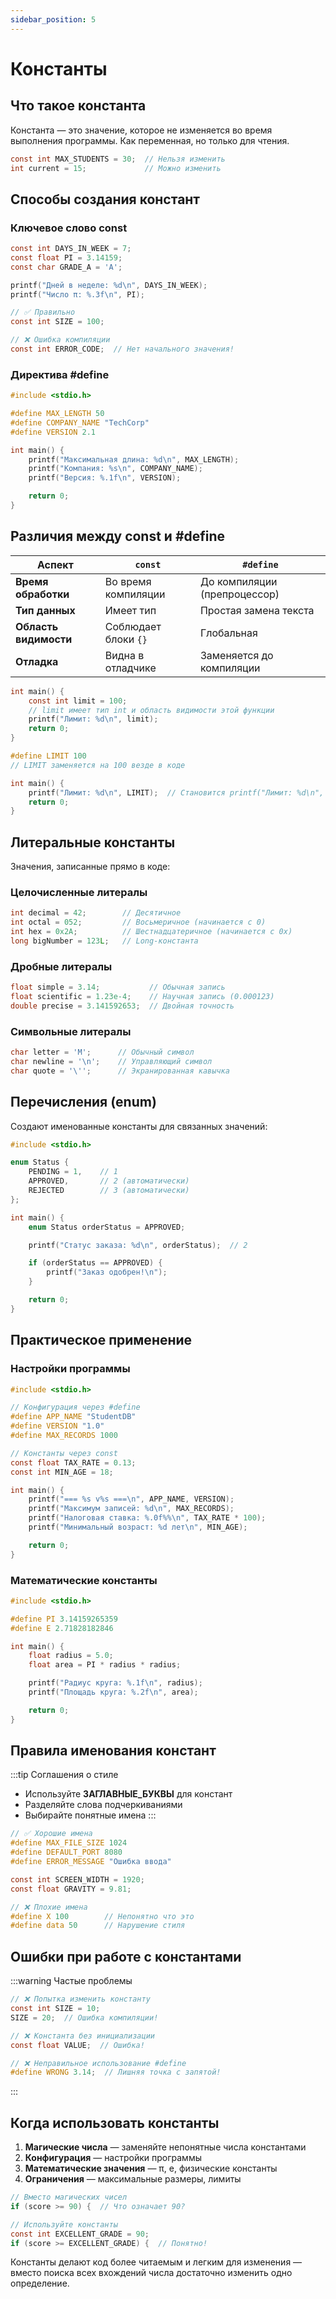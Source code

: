 ```yaml
---
sidebar_position: 5
---
```


# Константы


## Что такое константа

Константа — это значение, которое не изменяется во время выполнения программы. Как переменная, но только для чтения.

```c
const int MAX_STUDENTS = 30;  // Нельзя изменить
int current = 15;             // Можно изменить
```

## Способы создания констант

### Ключевое слово const

<Tabs>
<TabItem value="basic" label="Основное использование" default>

```c
const int DAYS_IN_WEEK = 7;
const float PI = 3.14159;
const char GRADE_A = 'A';

printf("Дней в неделе: %d\n", DAYS_IN_WEEK);
printf("Число π: %.3f\n", PI);
```

</TabItem>
<TabItem value="initialization" label="Обязательная инициализация">

```c
// ✅ Правильно
const int SIZE = 100;

// ❌ Ошибка компиляции
const int ERROR_CODE;  // Нет начального значения!
```

</TabItem>
</Tabs>

### Директива #define

```c
#include <stdio.h>

#define MAX_LENGTH 50
#define COMPANY_NAME "TechCorp"
#define VERSION 2.1

int main() {
    printf("Максимальная длина: %d\n", MAX_LENGTH);
    printf("Компания: %s\n", COMPANY_NAME);
    printf("Версия: %.1f\n", VERSION);

    return 0;
}
```

## Различия между const и #define

| Аспект | `const` | `#define` |
|--------|---------|-----------|
| **Время обработки** | Во время компиляции | До компиляции (препроцессор) |
| **Тип данных** | Имеет тип | Простая замена текста |
| **Область видимости** | Соблюдает блоки `{}` | Глобальная |
| **Отладка** | Видна в отладчике | Заменяется до компиляции |

<Tabs>
<TabItem value="const-example" label="const" default>

```c
int main() {
    const int limit = 100;
    // limit имеет тип int и область видимости этой функции
    printf("Лимит: %d\n", limit);
    return 0;
}
```

</TabItem>
<TabItem value="define-example" label="#define">

```c
#define LIMIT 100
// LIMIT заменяется на 100 везде в коде

int main() {
    printf("Лимит: %d\n", LIMIT);  // Становится printf("Лимит: %d\n", 100);
    return 0;
}
```

</TabItem>
</Tabs>

## Литеральные константы

Значения, записанные прямо в коде:

### Целочисленные литералы

```c
int decimal = 42;        // Десятичное
int octal = 052;         // Восьмеричное (начинается с 0)
int hex = 0x2A;          // Шестнадцатеричное (начинается с 0x)
long bigNumber = 123L;   // Long-константа
```

### Дробные литералы

```c
float simple = 3.14;           // Обычная запись
float scientific = 1.23e-4;    // Научная запись (0.000123)
double precise = 3.141592653;  // Двойная точность
```

### Символьные литералы

```c
char letter = 'M';      // Обычный символ
char newline = '\n';    // Управляющий символ
char quote = '\'';      // Экранированная кавычка
```

## Перечисления (enum)

Создают именованные константы для связанных значений:

```c
#include <stdio.h>

enum Status {
    PENDING = 1,    // 1
    APPROVED,       // 2 (автоматически)
    REJECTED        // 3 (автоматически)
};

int main() {
    enum Status orderStatus = APPROVED;

    printf("Статус заказа: %d\n", orderStatus);  // 2

    if (orderStatus == APPROVED) {
        printf("Заказ одобрен!\n");
    }

    return 0;
}
```

## Практическое применение

### Настройки программы

```c
#include <stdio.h>

// Конфигурация через #define
#define APP_NAME "StudentDB"
#define VERSION "1.0"
#define MAX_RECORDS 1000

// Константы через const
const float TAX_RATE = 0.13;
const int MIN_AGE = 18;

int main() {
    printf("=== %s v%s ===\n", APP_NAME, VERSION);
    printf("Максимум записей: %d\n", MAX_RECORDS);
    printf("Налоговая ставка: %.0f%%\n", TAX_RATE * 100);
    printf("Минимальный возраст: %d лет\n", MIN_AGE);

    return 0;
}
```

### Математические константы

```c
#include <stdio.h>

#define PI 3.14159265359
#define E 2.71828182846

int main() {
    float radius = 5.0;
    float area = PI * radius * radius;

    printf("Радиус круга: %.1f\n", radius);
    printf("Площадь круга: %.2f\n", area);

    return 0;
}
```

## Правила именования констант

:::tip Соглашения о стиле
- Используйте **ЗАГЛАВНЫЕ_БУКВЫ** для констант
- Разделяйте слова подчеркиваниями
- Выбирайте понятные имена
:::

```c
// ✅ Хорошие имена
#define MAX_FILE_SIZE 1024
#define DEFAULT_PORT 8080
#define ERROR_MESSAGE "Ошибка ввода"

const int SCREEN_WIDTH = 1920;
const float GRAVITY = 9.81;

// ❌ Плохие имена
#define X 100        // Непонятно что это
#define data 50      // Нарушение стиля
```

## Ошибки при работе с константами

:::warning Частые проблемы

```c
// ❌ Попытка изменить константу
const int SIZE = 10;
SIZE = 20;  // Ошибка компиляции!

// ❌ Константа без инициализации
const float VALUE;  // Ошибка!

// ❌ Неправильное использование #define
#define WRONG 3.14;  // Лишняя точка с запятой!
```

:::

## Когда использовать константы

1. **Магические числа** — заменяйте непонятные числа константами
2. **Конфигурация** — настройки программы
3. **Математические значения** — π, e, физические константы
4. **Ограничения** — максимальные размеры, лимиты

```c
// Вместо магических чисел
if (score >= 90) {  // Что означает 90?

// Используйте константы
const int EXCELLENT_GRADE = 90;
if (score >= EXCELLENT_GRADE) {  // Понятно!
```

Константы делают код более читаемым и легким для изменения — вместо поиска всех вхождений числа достаточно изменить одно определение.
